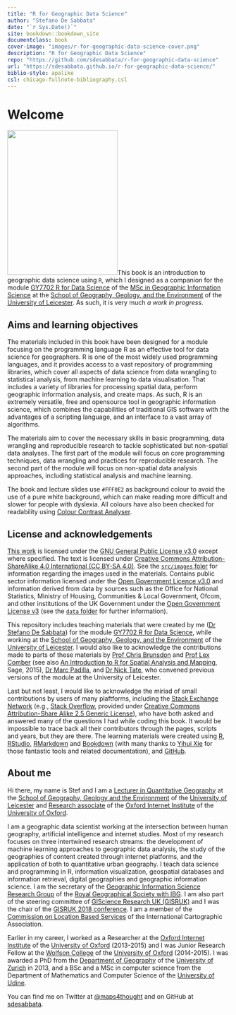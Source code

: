 ```yaml
---
title: "R for Geographic Data Science"
author: "Stefano De Sabbata"
date: "`r Sys.Date()`"
site: bookdown::bookdown_site
documentclass: book
cover-image: "images/r-for-geographic-data-science-cover.png"
description: "R for Geographic Data Science"
repo: "https://github.com/sdesabbata/r-for-geographic-data-science"
url: "https://sdesabbata.github.io/r-for-geographic-data-science/"
biblio-style: apalike
csl: chicago-fullnote-bibliography.csl
---
```




# Welcome {-}

<img src="images/r-for-geographic-data-science-cover.png" class="cover" width="250" height="328"/>This book is an introduction to geographic data science using `R`, which I designed as a companion for the module [GY7702 R for Data Science](https://le.ac.uk/modules/2021/gy7702) of the [MSc in Geographic Information Science](https://le.ac.uk/courses/geographical-information-science-msc/2021) at the [School of Geography, Geology, and the Environment](https://le.ac.uk/gge) of the [University of Leicester](https://le.ac.uk/). As such, it is very much *a work in progress*.



## Aims and learning objectives {-}

The materials included in this book have been designed for a module focusing on the programming language R as an effective tool for data science for geographers. R is one of the most widely used programming languages, and it provides access to a vast repository of programming libraries, which cover all aspects of data science from data wrangling to statistical analysis, from machine learning to data visualisation. That includes a variety of libraries for processing spatial data, perform geographic information analysis, and create maps. As such, R is an extremely versatile, free and opensource tool in geographic information science, which combines the capabilities of traditional GIS software with the advantages of a scripting language, and an interface to a vast array of algorithms. 

The materials aim to cover the necessary skills in basic programming, data wrangling and reproducible research to tackle sophisticated but non-spatial data analyses. The first part of the module will focus on core programming techniques, data wrangling and practices for reproducible research. The second part of the module will focus on non-spatial data analysis approaches, including statistical analysis and machine learning.

The book and lecture slides use `#FFF0E2` as background colour to avoid the use of a pure white background, which can make reading more difficult and slower for people with dyslexia. All colours have also been checked for readability using [Colour Contrast Analyser](https://developer.paciellogroup.com/resources/contrastanalyser/).



## License and acknowledgements {-}

[This work](https://github.com/sdesabbata/r-for-geographic-data-science) is licensed under the [GNU General Public License v3.0](https://www.gnu.org/licenses/gpl-3.0.html) except where specified. The text is licensed under [Creative Commons Attribution-ShareAlike 4.0 International (CC BY-SA 4.0)](https://creativecommons.org/licenses/by-sa/4.0/). See the [`src/images` foler](https://github.com/sdesabbata/r-for-geographic-data-science/tree/main/src/images) for information regarding the images used in the materials. Contains public sector information licensed under the [Open Government Licence v3.0](http://www.nationalarchives.gov.uk/doc/open-government-licence/version/3/) and information derived from data by sources such as the Office for National Statistics, Ministry of Housing, Communities & Local Government, Ofcom, and other institutions of the UK Government under the [Open Government License v3](http://www.nationalarchives.gov.uk/doc/open-government-licence/version/3/) (see the [`data` folder](https://github.com/sdesabbata/r-for-geographic-data-science/tree/main/data) for further information).

This repository includes teaching materials that were created by me ([Dr Stefano De Sabbata](https://stefanodesabbata.com)) for the module [GY7702 R for Data Science](https://le.ac.uk/modules/2021/gy7702), while working at the [School of Geography, Geology, and the Environment](https://le.ac.uk/gge) of the [University of Leicester](https://le.ac.uk/). I would also like to acknowledge the contributions made to parts of these materials by [Prof Chris Brunsdon](https://www.maynoothuniversity.ie/people/chris-brunsdon) and [Prof Lex Comber](https://environment.leeds.ac.uk/geography/staff/1020/professor-lex-comber) (see also [An Introduction to R for Spatial Analysis and Mapping](https://uk.sagepub.com/en-gb/eur/an-introduction-to-r-for-spatial-analysis-and-mapping/book241031), Sage, 2015), [Dr Marc Padilla](https://scholar.google.com/citations?hl=en&user=NSxM1aEAAAAJ), and [Dr Nick Tate](https://www2.le.ac.uk/departments/geography/people/njt9), who convened previous versions of the module at the University of Leicester.

Last but not least, I would like to acknowledge the miriad of small contributions by users of many plaftforms, including the [Stack Exchange Network](https://stackexchange.com/) (e.g., [Stack Overflow](https://stackoverflow.com/), provided under [Creative Commons Attribution-Share Alike 2.5 Generic License](https://creativecommons.org/licenses/by-sa/2.5/)), who have both asked and answered many of the questions I had while coding this book. It would be impossible to trace back all their contributors through the pages, scripts and years, but they are there. The learning materials were created using [R](https://www.r-project.org/), [RStudio](https://www.rstudio.com/), [RMarkdown](https://rmarkdown.rstudio.com/) and [Bookdown](https://bookdown.org/) (with many thanks to [Yihui Xie](https://yihui.org/) for those fantastic tools and related documentation), and [GitHub](https://github.com/sdesabbata).



## About me {-}

Hi there, my name is Stef and I am a [Lecturer in Quantitative Geography](http://www2.le.ac.uk/departments/geography/people/stefano-de-sabbata) at the [School of Geography, Geology and the Environment](http://www2.le.ac.uk/departments/geography) of the [University of Leicester](https://le.ac.uk/) and [Research associate](http://www.oii.ox.ac.uk/people/desabbata/) of the [Oxford Internet Institute](http://www.oii.ox.ac.uk/) of the [University of Oxford](http://www.ox.ac.uk/).

I am a geographic data scientist working at the intersection between human geography, artificial intelligence and internet studies. Most of my research focuses on three intertwined research streams: the development of machine learning approaches to geographic data analysis, the study of the geographies of content created through internet platforms, and the application of both to quantitative urban geography. I teach data science and programming in R, information visualization, geospatial databases and information retrieval, digital geographies and geographic information science. I am the secretary of the [Geographic Information Science Research Group](https://geoinfo.science/) of the [Royal Geographical Society with IBG](https://www.rgs.org/). I am also
part of the steering committee of [GIScience Research UK (GISRUK)](http://gisruk.org/) and I was the chair of the [GISRUK 2018 conference](http://leicester.gisruk.org/). I am a member of the [Commission on Location Based Services](http://lbs.icaci.org/) of the International Cartographic Association.

Earlier in my career, I worked as a Researcher at the [Oxford Internet Institute](http://www.oii.ox.ac.uk/) of the [University of Oxford](http://www.ox.ac.uk/) (2013-2015) and I was Junior Research Fellow at the [Wolfson College](https://www.wolfson.ox.ac.uk/) of the [University of Oxford](http://www.ox.ac.uk/) (2014-2015). I was awarded a PhD from the [Department of Geography](http://www.geo.uzh.ch/) of the [University of Zurich](http://www.uzh.ch/en.html) in 2013, and a BSc and a MSc in computer science from the Department of Mathematics and Computer Science of the [University of Udine](http://www.uniud.it/it).

You can find me on Twitter at [@maps4thought](https://twitter.com/maps4thought) and on GitHub at [sdesabbata](https://github.com/sdesabbata).
